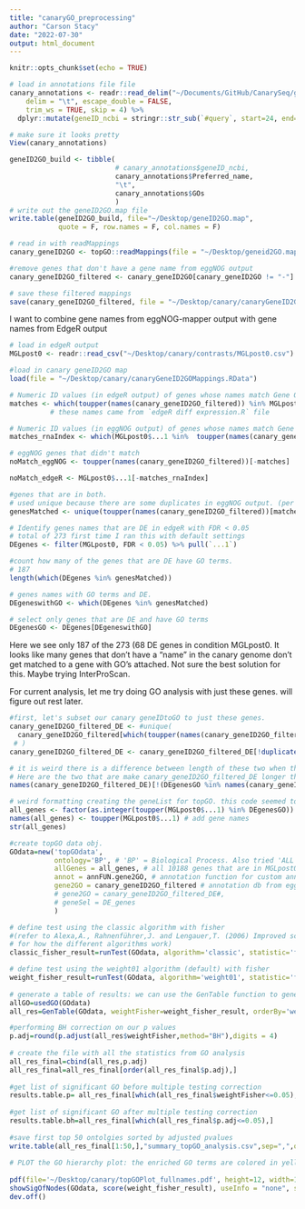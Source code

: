 ```yaml
---
title: "canaryGO_preprocessing"
author: "Carson Stacy"
date: "2022-07-30"
output: html_document
---
```


```r
knitr::opts_chunk$set(echo = TRUE)
```


```r
# load in annotations file file
canary_annotations <- readr::read_delim("~/Documents/GitHub/CanarySeq/geneAnnotations/eggNOG-mapper-v2/canary.annotations.tsv", 
    delim = "\t", escape_double = FALSE, 
    trim_ws = TRUE, skip = 4) %>%
  dplyr::mutate(geneID_ncbi = stringr::str_sub(`#query`, start=24, end= 37))#make new column that is just the ncbi geneID

# make sure it looks pretty
View(canary_annotations)
```

```r
geneID2GO_build <- tibble(
                          # canary_annotations$geneID_ncbi,
                          canary_annotations$Preferred_name,
                          "\t",
                          canary_annotations$GOs
                          )
# write out the geneID2GO.map file
write.table(geneID2GO_build, file="~/Desktop/geneID2GO.map",
            quote = F, row.names = F, col.names = F)

# read in with readMappings
canary_geneID2GO <- topGO::readMappings(file = "~/Desktop/geneid2GO.map")

#remove genes that don't have a gene name from eggNOG output
canary_geneID2GO_filtered <- canary_geneID2GO[canary_geneID2GO != "-"]

# save these filtered mappings
save(canary_geneID2GO_filtered, file = "~/Desktop/canary/canaryGeneID2GOMappings.RData")
```


I want to combine gene names from eggNOG-mapper output with gene names from EdgeR output
```r
# load in edgeR output
MGLpost0 <- readr::read_csv("~/Desktop/canary/contrasts/MGLpost0.csv")

#load in canary geneID2GO map
load(file = "~/Desktop/canary/canaryGeneID2GOMappings.RData")

# Numeric ID values (in edgeR output) of genes whose names match Gene Ontology Estimates with edgeR output gene names
matches <- which(toupper(names(canary_geneID2GO_filtered)) %in% MGLpost0$...1)
          # these names came from `edgeR diff expression.R` file

# Numeric ID values (in eggNOG output) of genes whose names match Gene Ontology Estimates with edgeR output gene names
matches_rnaIndex <- which(MGLpost0$...1 %in%  toupper(names(canary_geneID2GO_filtered)))

```

```r
# eggNOG genes that didn't match
noMatch_eggNOG <- toupper(names(canary_geneID2GO_filtered))[-matches]

noMatch_edgeR <- MGLpost0$...1[-matches_rnaIndex]
```

```r
#genes that are in both.
# used unique because there are some duplicates in eggNOG output. (per isoform)
genesMatched <- unique(toupper(names(canary_geneID2GO_filtered))[matches])

# Identify genes names that are DE in edgeR with FDR < 0.05
# total of 273 first time I ran this with default settings
DEgenes <- filter(MGLpost0, FDR < 0.05) %>% pull(`...1`)

#count how many of the genes that are DE have GO terms.
# 187
length(which(DEgenes %in% genesMatched))

# genes names with GO terms and DE.
DEgeneswithGO <- which(DEgenes %in% genesMatched)

# select only genes that are DE and have GO terms
DEgenesGO <- DEgenes[DEgeneswithGO]
```
Here we see only 187 of the 273 $(68%%)$ DE genes in condition MGLpost0. It looks like many genes that don't have a "name" in the canary genome don't get matched to a gene with GO's attached. Not sure the best solution for this. Maybe trying InterProScan.

For current analysis, let me try doing GO analysis with just these genes. will figure out rest later.

```r
#first, let's subset our canary geneIDtoGO to just these genes.
canary_geneID2GO_filtered_DE <- #unique(
  canary_geneID2GO_filtered[which(toupper(names(canary_geneID2GO_filtered)) %in% DEgenesGO)] 
 # )
canary_geneID2GO_filtered_DE <- canary_geneID2GO_filtered_DE[!duplicated(canary_geneID2GO_filtered_DE)]

# it is weird there is a difference between length of these two when there shouldn't be. 
# Here are the two that are make canary_geneID2GO_filtered_DE longer than DEgenesGO
names(canary_geneID2GO_filtered_DE)[!(DEgenesGO %in% names(canary_geneID2GO_filtered_DE))]

# weird formatting creating the geneList for topGO. this code seemed to work for me.
all_genes <- factor(as.integer(toupper(MGLpost0$...1) %in% DEgenesGO)) # create 0 1 factors.
names(all_genes) <- toupper(MGLpost0$...1) # add gene names
str(all_genes)
```

```r
#create topGO data obj.
GOdata=new('topGOdata', 
           ontology='BP', # 'BP' = Biological Process. Also tried 'ALL' but doesn't work.
           allGenes = all_genes, # all 10188 genes that are in MGLpost0 data from edgeR. factor=1 for those that are DE.
           annot = annFUN.gene2GO, # annotation function for custom annotation
           gene2GO = canary_geneID2GO_filtered # annotation db from eggNOG output.
           # gene2GO = canary_geneID2GO_filtered_DE#, 
           # geneSel = DE_genes
           )
```

```r
# define test using the classic algorithm with fisher 
#(refer to Alexa,A., Rahnenführer,J. and Lengauer,T. (2006) Improved scoring of functional groups from gene expression data by decorrelating GO graph structure. Bioinformatics, 22, 1600–1607.
# for how the different algorithms work)
classic_fisher_result=runTest(GOdata, algorithm='classic', statistic='fisher')
```

```r
# define test using the weight01 algorithm (default) with fisher
weight_fisher_result=runTest(GOdata, algorithm='weight01', statistic='fisher') 
 
# generate a table of results: we can use the GenTable function to generate a summary table with the results from tests applied to the topGOdata object.
allGO=usedGO(GOdata)
all_res=GenTable(GOdata, weightFisher=weight_fisher_result, orderBy='weightFisher', topNodes=length(allGO))

#performing BH correction on our p values
p.adj=round(p.adjust(all_res$weightFisher,method="BH"),digits = 4)
 
# create the file with all the statistics from GO analysis
all_res_final=cbind(all_res,p.adj)
all_res_final=all_res_final[order(all_res_final$p.adj),]
 
#get list of significant GO before multiple testing correction
results.table.p= all_res_final[which(all_res_final$weightFisher<=0.05),]
 
#get list of significant GO after multiple testing correction
results.table.bh=all_res_final[which(all_res_final$p.adj<=0.05),]
 
#save first top 50 ontolgies sorted by adjusted pvalues
write.table(all_res_final[1:50,],"summary_topGO_analysis.csv",sep=",",quote=FALSE,row.names=FALSE)
 
# PLOT the GO hierarchy plot: the enriched GO terms are colored in yellow/red according to significance level
 
pdf(file='~/Desktop/canary/topGOPlot_fullnames.pdf', height=12, width=12, paper='special', pointsize=18)
showSigOfNodes(GOdata, score(weight_fisher_result), useInfo = "none", sigForAll=FALSE, firstSigNodes=2,.NO.CHAR=50)
dev.off()
```